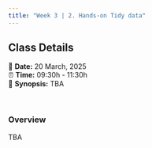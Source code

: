 ```yaml
---
title: "Week 3 | 2. Hands-on Tidy data"
---
```


::: {.callout-note}
## Class Details
📅 **Date:** 20 March, 2025  
⏰ **Time:** 09:30h - 11:30h  
📖 **Synopsis:** TBA  
:::

</br>

### Overview

TBA

